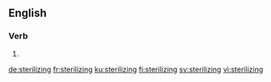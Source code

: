 
==English==

===Verb===
{{head|en|present participle}}

# {{present participle of|sterilize|lang=en}}

[[de:sterilizing]]
[[fr:sterilizing]]
[[ku:sterilizing]]
[[fi:sterilizing]]
[[sv:sterilizing]]
[[vi:sterilizing]]